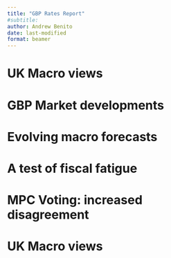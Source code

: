 ```yaml
---
title: "GBP Rates Report"
#subtitle: 
author: Andrew Benito
date: last-modified
format: beamer
---
```


# UK Macro views



# GBP Market developments


# Evolving macro forecasts


# A test of fiscal fatigue


# MPC Voting: increased disagreement



# UK Macro views



